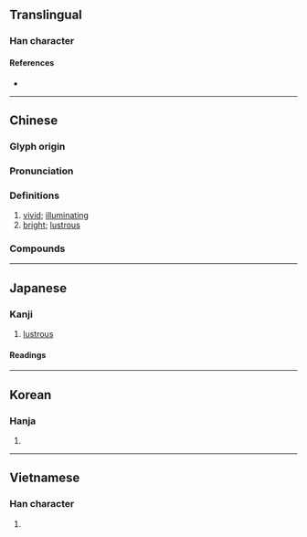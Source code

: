 {{also|灿}}
{{character info/new}}
==Translingual==

===Han character===
{{Han char|rn=86|rad=火|as=13|sn=17|four=97894|canj=FYED|ids=⿰火粲}}

====References====
* {{Han ref|kx=0684.300|dkj=19468|dj=1097.070|hdz=32240.150|uh=71E6|ud=29158|bh=C0E9|bd=49385}}

----

==Chinese==
{{zh-forms|s=灿}}

===Glyph origin===
{{Han etym}}

===Pronunciation===
{{zh-pron
|m=càn
|m-s=
|c=caan3
|c-t=
|g=
|h=pfs=
|j=
|mb=chūing
|md=
|mn=chhàn
|mn-t=
|w=
|x=
|mc=y
|oc=y
|cat=a
}}

===Definitions===
{{zh-hanzi}}

# [[vivid]]; [[illuminating]]
# [[bright]]; [[lustrous]]

===Compounds===
{{zh-der|光燦|光輝燦爛|燈光燦爛|燦然|燦然一新|燦燦|燦爛|燦爛奪目|翠燦|金燦燦|黃燦燦}}

----

==Japanese==

===Kanji===
{{ja-kanji|grade=|rs=火13}}

# [[lustrous]]

====Readings====
{{ja-readings
|goon=さん
|kanon=さん
|kun=あき-らか, きらめ-く, きら-めく}}

----

==Korean==

===Hanja===
{{ko-hanja|hangeul=찬|eumhun=|rv=chan|mr=ch'an|y=chan}}

# {{defn|lang=ko|sort=火13}}

----

==Vietnamese==

===Han character===
{{vi-readings|rs=火13| hanviet = xán}}

# {{defn|lang=vi|sort=火13}}